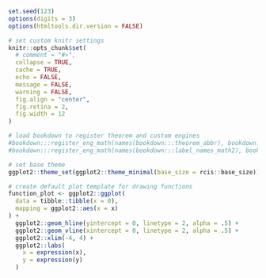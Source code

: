 ```r
set.seed(123)
options(digits = 3)
options(htmltools.dir.version = FALSE)

# set custom knitr settings
knitr::opts_chunk$set(
  # comment = "#>",
  collapse = TRUE,
  cache = TRUE,
  echo = FALSE,
  message = FALSE,
  warning = FALSE,
  fig.align = "center",
  fig.retina = 2,
  fig.width = 12
)

# load bookdown to register theorem and custom engines
#bookdown:::register_eng_math(names(bookdown:::theorem_abbr), bookdown:::eng_theorem)
#bookdown:::register_eng_math(names(bookdown:::label_names_math2), bookdown:::eng_proof)

# set base theme
ggplot2::theme_set(ggplot2::theme_minimal(base_size = rcis::base_size))

# create default plot template for drawing functions
function_plot <- ggplot2::ggplot(
  data = tibble::tibble(x = 0),
  mapping = ggplot2::aes(x = x)
) +
  ggplot2::geom_hline(yintercept = 0, linetype = 2, alpha = .5) +
  ggplot2::geom_vline(xintercept = 0, linetype = 2, alpha = .5) +
  ggplot2::xlim(-4, 4) +
  ggplot2::labs(
    x = expression(x),
    y = expression(y)
  )
```
